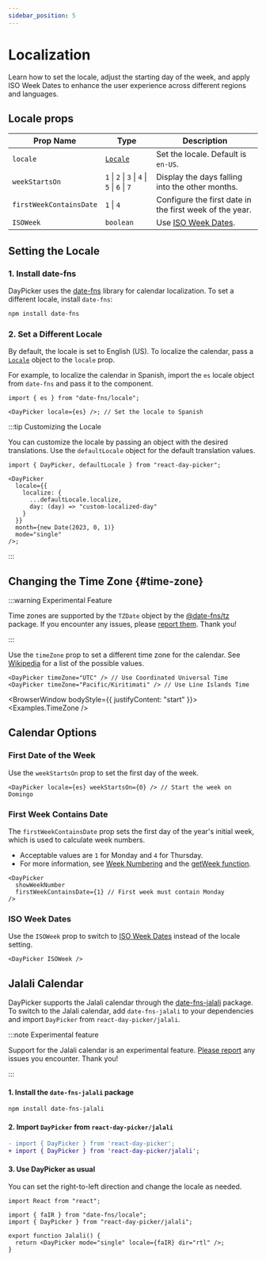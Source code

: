 ```yaml
---
sidebar_position: 5
---
```


# Localization

Learn how to set the locale, adjust the starting day of the week, and apply ISO Week Dates to enhance the user experience across different regions and languages.

## Locale props

| Prop Name               | Type                                          | Description                                                        |
| ----------------------- | --------------------------------------------- | ------------------------------------------------------------------ |
| `locale`                | [`Locale`](https://date-fns.org/docs/I18n)    | Set the locale. Default is `en-US`.                                |
| `weekStartsOn`          | `1` \| `2` \| `3` \| `4` \| `5` \| `6` \| `7` | Display the days falling into the other months.                    |
| `firstWeekContainsDate` | `1` \| `4`                                    | Configure the first date in the first week of the year.            |
| `ISOWeek`               | `boolean`                                     | Use [ISO Week Dates](https://en.wikipedia.org/wiki/ISO_week_date). |

## Setting the Locale

### 1. Install date-fns

DayPicker uses the [date-fns](https://date-fns.org) library for calendar localization. To set a different locale, install `date-fns`:

```bash npm2yarn
npm install date-fns
```

### 2. Set a Different Locale

By default, the locale is set to English (US). To localize the calendar, pass a [`Locale`](https://date-fns.org/docs/I18n) object to the `locale` prop.

For example, to localize the calendar in Spanish, import the `es` locale object from `date-fns` and pass it to the component.

```tsx
import { es } from "date-fns/locale";

<DayPicker locale={es} />; // Set the locale to Spanish
```

<BrowserWindow>
  <Examples.Spanish />
</BrowserWindow>

:::tip Customizing the Locale

You can customize the locale by passing an object with the desired translations. Use the `defaultLocale` object for the default translation values.

```tsx
import { DayPicker, defaultLocale } from "react-day-picker";

<DayPicker
  locale={{
    localize: {
      ...defaultLocale.localize,
      day: (day) => "custom-localized-day"
    }
  }}
  month={new Date(2023, 0, 1)}
  mode="single"
/>;
```

:::

## Changing the Time Zone {#time-zone}

:::warning Experimental Feature

Time zones are supported by the `TZDate` object by the [@date-fns/tz](https://github.com/date-fns/tz) package. If you encounter any issues, please [report them](https://github.com/gpbl/react-day-picker/issues). Thank you!

:::

Use the `timeZone` prop to set a different time zone for the calendar. See [Wikipedia](https://en.wikipedia.org/wiki/List_of_tz_database_time_zones)
for a list of the possible values.

```tsx
<DayPicker timeZone="UTC" /> // Use Coordinated Universal Time
<DayPicker timeZone="Pacific/Kiritimati" /> // Use Line Islands Time
```

<BrowserWindow bodyStyle={{ justifyContent: "start" }}>
  <Examples.TimeZone />
</BrowserWindow>

## Calendar Options

### First Date of the Week

Use the `weekStartsOn` prop to set the first day of the week.

```tsx
<DayPicker locale={es} weekStartsOn={0} /> // Start the week on Domingo
```

<BrowserWindow>
  <Examples.SpanishWeekStartsOn />
</BrowserWindow>

### First Week Contains Date

The `firstWeekContainsDate` prop sets the first day of the year's initial week, which is used to calculate week numbers.

- Acceptable values are `1` for Monday and `4` for Thursday.
- For more information, see [Week Numbering](https://en.wikipedia.org/wiki/Week#Numbering) and the [getWeek function](https://date-fns.org/docs/getWeek).

```tsx
<DayPicker
  showWeekNumber
  firstWeekContainsDate={1} // First week must contain Monday
/>
```

### ISO Week Dates

Use the `ISOWeek` prop to switch to [ISO Week Dates](https://en.wikipedia.org/wiki/ISO_week_date) instead of the locale setting.

```tsx
<DayPicker ISOWeek />
```

<BrowserWindow>
  <Examples.WeeknumberIso />
</BrowserWindow>

## Jalali Calendar

DayPicker supports the Jalali calendar through the [date-fns-jalali](https://www.npmjs.com/package/date-fns-jalali) package. To switch to the Jalali calendar, add `date-fns-jalali` to your dependencies and import `DayPicker` from `react-day-picker/jalali`.

:::note Experimental feature

Support for the Jalali calendar is an experimental feature. [Please report](https://github.com/gpbl/react-day-picker/issues) any issues you encounter. Thank you!

:::

#### 1. Install the `date-fns-jalali` package

```bash npm2yarn
npm install date-fns-jalali
```

#### 2. Import `DayPicker` from `react-day-picker/jalali`

```diff
- import { DayPicker } from 'react-day-picker';
+ import { DayPicker } from 'react-day-picker/jalali';
```

#### 3. Use DayPicker as usual

You can set the right-to-left direction and change the locale as needed.

```tsx title="./JalaliCalendar.jsx"
import React from "react";

import { faIR } from "date-fns/locale";
import { DayPicker } from "react-day-picker/jalali";

export function Jalali() {
  return <DayPicker mode="single" locale={faIR} dir="rtl" />;
}
```

<BrowserWindow>
  <Examples.Jalali />
</BrowserWindow>
